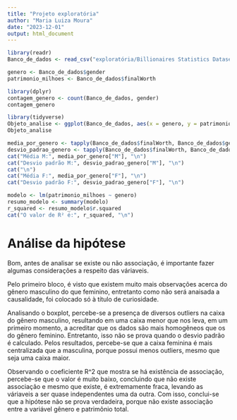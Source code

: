 ---
title: "Projeto exploratória"
author: "Maria Luiza Moura"
date: "2023-12-01"
output: html_document
---

```{r, echo=FALSE}
library(readr)
Banco_de_dados <- read_csv("exploratória/Billionaires Statistics Dataset.csv")

genero <- Banco_de_dados$gender
patrimonio_milhoes <- Banco_de_dados$finalWorth
```
```{r, echo=FALSE}
library(dplyr)
contagem_genero <- count(Banco_de_dados, gender)
contagem_genero
```

```{r, echo=FALSE}
library(tidyverse)
Objeto_analise <- ggplot(Banco_de_dados, aes(x = genero, y = patrimonio_milhoes, color = gender)) + geom_boxplot() + scale_y_continuous(trans = "log10") + labs(title = " Boxplot: Gênero vs. patrimônio total$")
Objeto_analise
```

```{r, echo=FALSE}
media_por_genero <- tapply(Banco_de_dados$finalWorth, Banco_de_dados$gender, mean)
desvio_padrao_genero <- tapply(Banco_de_dados$finalWorth, Banco_de_dados$gender, sd)
cat("Média M:", media_por_genero["M"], "\n")
cat("Desvio padrão M:", desvio_padrao_genero["M"], "\n")
cat("\n")
cat("Média F:", media_por_genero["F"], "\n")
cat("Desvio padrão F:", desvio_padrao_genero["F"], "\n")

modelo <- lm(patrimonio_milhoes ~ genero)
resumo_modelo <- summary(modelo)
r_squared <- resumo_modelo$r.squared
cat("O valor de R² é:", r_squared, "\n")
```
# Análise da hipótese

Bom, antes de analisar se existe ou não associação, é importante fazer algumas considerações a respeito das váriaveis. 

Pelo primeiro bloco, é visto que existem muito mais observações acerca do gênero masculino do que feminino, entretanto como não será anaisada a causalidade, foi colocado só à título de curiosidade. 

Analisando o boxplot, percebe-se a presença de diversos outliers na caixa do gênero masculino, resultando em uma caixa menor que nos leva, em um primeiro momento, a acreditar que os dados são mais homogêneos que os do gênero feminino. Entretanto, isso não se prova quando o desvio padrão é calculado. Pelos resultados, percebe-se que a caixa feminina é  mais centralizada que a masculina, porque possui menos outliers, mesmo que seja uma caixa maior.

Observando o coeficiente R^2 que mostra se há existência de associação, percebe-se que o valor é muito baixo, concluindo que não existe associação e mesmo que existe, é extremamente fraca, levando as váriaveis a ser quase independentes uma da outra. Com isso, conclui-se que a hipótese não se prova verdadeira, porque não existe associação entre a variável gênero e patrimônio total.
